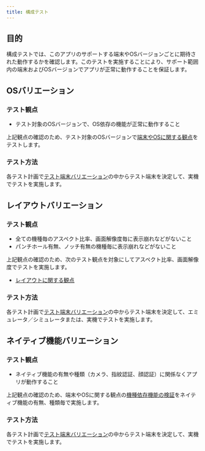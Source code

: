 ```yaml
---
title: 構成テスト
---
```


<!-- markdownlint-disable MD024 -->

## 目的

構成テストでは、このアプリのサポートする端末やOSバージョンごとに期待された動作するかを確認します。このテストを実施することにより、サポート範囲内の端末およびOSバージョンでアプリが正常に動作することを保証します。

## OSバリエーション

### テスト観点

- テスト対象のOSバージョンで、OS依存の機能が正常に動作すること

上記観点の確認のため、テスト対象のOSバージョンで[端末やOSに関する観点](functional-testing/terminal-os.mdx)をテストします。

### テスト方法

各テスト計画で[テスト端末バリエーション](../test-variation.mdx)の中からテスト端末を決定して、実機でテストを実施します。

## レイアウトバリエーション

### テスト観点

- 全ての機種毎のアスペクト比率、画面解像度毎に表示崩れなどがないこと
- パンチホール有無、ノッチ有無の機種毎に表示崩れなどがないこと

上記観点の確認のため、次のテスト観点を対象にしてアスペクト比率、画面解像度でテストを実施します。

- [レイアウトに関する観点](functional-testing/layout-test.mdx)

### テスト方法

各テスト計画で[テスト端末バリエーション](../test-variation.mdx)の中からテスト端末を決定して、エミュレータ／シミュレータまたは、実機でテストを実施します。

## ネイティブ機能バリエーション

### テスト観点

- ネイティブ機能の有無や種類（カメラ、指紋認証、顔認証）に関係なくアプリが動作すること

上記観点の確認のため、端末やOSに関する観点の[機種依存機能の検証](functional-testing/terminal-os.mdx#機種依存機能の検証)をネイティブ機能の有無、種類毎で実施します。

### テスト方法

各テスト計画で[テスト端末バリエーション](../test-variation.mdx)の中からテスト端末を決定して、実機でテストを実施します。

<!-- markdownlint-enable MD024 -->
